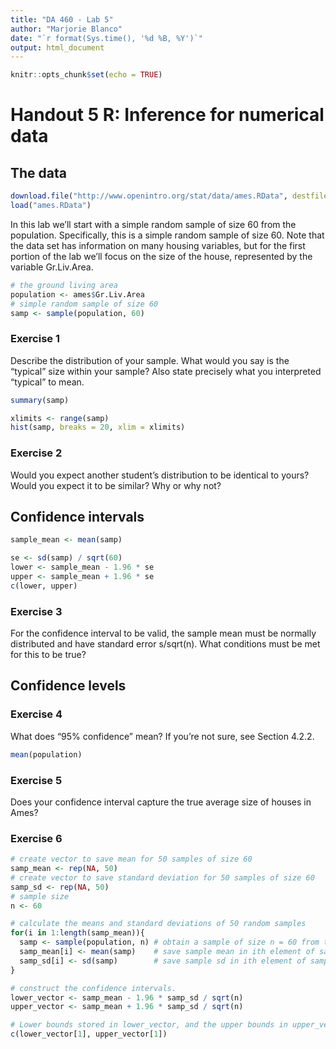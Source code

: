 ---
title: "DA 460 - Lab 5"
author: "Marjorie Blanco"
date: "`r format(Sys.time(), '%d %B, %Y')`"
output: html_document
---

```{r setup, include=FALSE}
knitr::opts_chunk$set(echo = TRUE)
```

# Handout 5 R: Inference for numerical data

## The data

```{r,}
download.file("http://www.openintro.org/stat/data/ames.RData", destfile = "ames.RData")
load("ames.RData")
```

In this lab we'll start with a simple random sample of size 60 from the population. Specifically, this is a simple random sample of size 60. Note that the data set has information on many housing variables, but for the first portion of the lab we'll focus on the size of the house, represented by the variable Gr.Liv.Area.

```{r}
# the ground living area
population <- ames$Gr.Liv.Area
# simple random sample of size 60
samp <- sample(population, 60)
```

### Exercise 1
Describe the distribution of your sample. What would you say is the "typical" size within your sample? Also state precisely what you interpreted "typical" to mean.

```{r}
summary(samp)

xlimits <- range(samp)
hist(samp, breaks = 20, xlim = xlimits)
```

### Exercise 2
Would you expect another student's distribution to be identical to yours? Would you expect it to be similar? Why or why not?



## Confidence intervals

```{r}
sample_mean <- mean(samp)

se <- sd(samp) / sqrt(60)
lower <- sample_mean - 1.96 * se
upper <- sample_mean + 1.96 * se
c(lower, upper)
```


### Exercise 3

For the confidence interval to be valid, the sample mean must be normally distributed and have standard error s/sqrt(n). What conditions must be met for this to be true?


## Confidence levels

### Exercise 4

What does "95% confidence" mean? If you're not sure, see Section 4.2.2.

```{r}
mean(population)
```

### Exercise 5

Does your confidence interval capture the true average size of houses in Ames?

### Exercise 6


```{r}
# create vector to save mean for 50 samples of size 60
samp_mean <- rep(NA, 50)
# create vector to save standard deviation for 50 samples of size 60
samp_sd <- rep(NA, 50)
# sample size
n <- 60

# calculate the means and standard deviations of 50 random samples
for(i in 1:length(samp_mean)){
  samp <- sample(population, n) # obtain a sample of size n = 60 from the population
  samp_mean[i] <- mean(samp)    # save sample mean in ith element of samp_mean
  samp_sd[i] <- sd(samp)        # save sample sd in ith element of samp_sd
}

# construct the confidence intervals.
lower_vector <- samp_mean - 1.96 * samp_sd / sqrt(n) 
upper_vector <- samp_mean + 1.96 * samp_sd / sqrt(n)

# Lower bounds stored in lower_vector, and the upper bounds in upper_vector
c(lower_vector[1], upper_vector[1])
```
